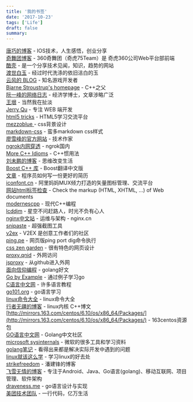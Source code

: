 ```yaml
---
title: '我的书签'
date: '2017-10-23'
tags: ['Life']
draft: false
summary: 
---
```


[唐巧的博客](http://blog.devtang.com/) - IOS技术，人生感悟，创业分享  
[奇舞团博客](https://75team.com/post/list) - 360奇舞团（奇虎75Team）是 奇虎360公司Web平台部前端  
[酷壳](https://coolshell.cn/) - 是一个分享技术见闻，知识，趋势的网站  
[渡世白玉](http://www.dushibaiyu.com/) - 经过时代洗涤的依旧洁白的玉  
[云风的 BLOG](https://blog.codingnow.com/) - 知名游戏开发者  
[Bjarne Stroustrup's homepage](http://www.stroustrup.com/) - C++之父  
[阮一峰的网络日志](http://www.ruanyifeng.com/blog/) - 经济学博士，文章涉略广泛    
[王垠](http://www.yinwang.org) - 当然我在扯淡  
[Jerry Qu](https://imququ.com/) - 专注 WEB 端开发  
[html5 tricks](http://www.html5tricks.com/) - HTML5学习交流平台  
[mezzoblue ](http://www.mezzoblue.com/zengarden/alldesigns/) - css背景设计  
[markdown-css](http://jasonm23.github.io/markdown-css-themes/) - 蛮多markdown css样式  
[廖雪峰的官方网站](https://www.liaoxuefeng.com/) - 技术作家  
[ngrok内网穿透](https://natapp.cn/) - ngrok国内  
[More C++ Idioms](https://en.wikibooks.org/wiki/More_C%2B%2B_Idioms) - C++惯用法  
[刘未鹏的博客](http://mindhacks.cn/) - 思维改变生活  
[Boost C++ 库](http://zh.highscore.de/cpp/boost/) - Boost翻译中文版  
[文章](https://zhuanlan.zhihu.com/p/38431524) - 程序员如何写一份更好的简历  
[iconfont.cn](http://www.iconfont.cn/home/index) - 阿里妈妈MUX倾力打造的矢量图标管理、交流平台  
[网站html标签检查](https://validator.w3.org) - Check the markup (HTML, XHTML, …) of Web documents  
[modernescpp](http://www.modernescpp.com/index.php) - 现代C++编程  
[lcddjm](https://www.lcddjm.com)   - 星空不问赶路人，时光不负有心人  
[nginx中文站](http://www.nginx.cn) - 运维与架构 - nginx.cn  
[snipaste](https://www.snipaste.com/download.html)  - 超强截图工具  
[v2ex](https://www.v2ex.com) - V2EX 是创意工作者们的社区  
[ping.pe](http://ping.pe/) - 网页版ping port dig命令执行    
[css zen garden](http://www.mezzoblue.com/zengarden/alldesigns/) - 很有特色的网页设计  
[proxy.qnid](https://proxy.qnid.cc/) - 外网访问  
[jsproxy](https://github.com/EtherDream/jsproxy/) - 从github进入外网   
[面向信仰编程](https://draveness.me/) - golang好文  
[Go by Example](https://gobyexample.com/) - 通过例子学习go  
[C语言中文网](http://c.biancheng.net/) - 许多语言教程  
[go101.org](https://go101.org/article/101.html) - go语言学习  
[linux命令大全](https://man.linuxde.net/) - linux命令大全  
[行者无疆的博客](http://blog.sina.com.cn/s/articlelist_3035597182_0_1.html) - linux内核 C++博文  
[http://mirrors.163.com/centos/6.10/os/x86_64/Packages/](http://mirrors.163.com/centos/6.10/os/x86_64/Packages/) - 163centos资源包  
[GO语言中文网](https://studygolang.com/)  - Golang中文社区  
[microsoft sysinternals](https://docs.microsoft.com/zh-cn/sysinternals/) - 微软的很多工具和学习资料  
[golang笔记](https://golangnote.com/) - 看得出来都是解决实际开发中遇到的问题  
[linux就该这么学](https://www.linuxprobe.com/) - 学习linux的好去处   
[strikefreedom](https://strikefreedom.top/) - 潘建锋的博客  
[飞雪无情的博客](https://www.flysnow.org/) - 专注于Android、Java、Go语言(golang)、移动互联网、项目管理、软件架构  
[draveness.me](https://draveness.me/golang/) - go语言设计与实现   
[美团技术团队](https://tech.meituan.com/) - 一行代码，亿万生活